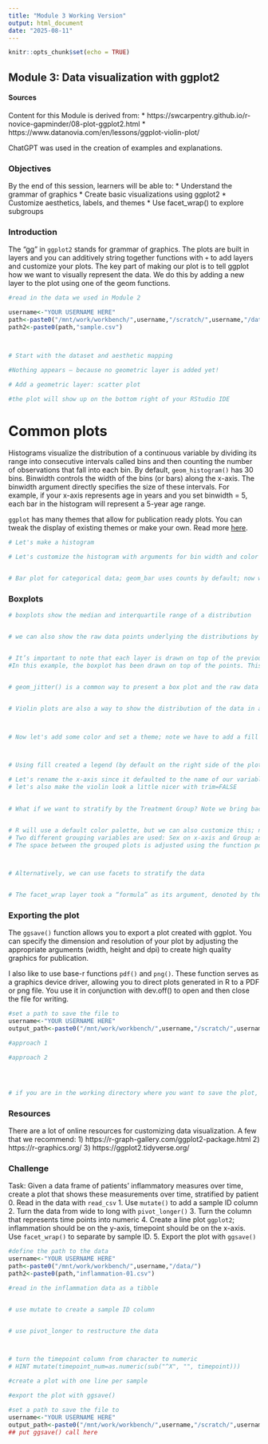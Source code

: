 ```yaml
---
title: "Module 3 Working Version"
output: html_document
date: "2025-08-11"
---
```


```r
knitr::opts_chunk$set(echo = TRUE)
```

## Module 3: Data visualization with ggplot2

#### Sources
Content for this Module is derived from:
* https://swcarpentry.github.io/r-novice-gapminder/08-plot-ggplot2.html
* https://www.datanovia.com/en/lessons/ggplot-violin-plot/

ChatGPT was used in the creation of examples and explanations.

### Objectives
By the end of this session, learners will be able to:
	*	Understand the grammar of graphics
	*	Create basic visualizations using ggplot2
	*	Customize aesthetics, labels, and themes
	*	Use facet_wrap() to explore subgroups
	
### Introduction

The "gg" in `ggplot2` stands for grammar of graphics. The plots are built in layers and you can additively string together functions with `+` to add layers and customize your plots. The key part of making our plot is to tell ggplot how we want to visually represent the data. We do this by adding a new layer to the plot using one of the geom functions.

```r

#read in the data we used in Module 2

username<-"YOUR USERNAME HERE"
path<-paste0("/mnt/work/workbench/",username,"/scratch/",username,"/data/")
path2<-paste0(path,"sample.csv")



# Start with the dataset and aesthetic mapping

#Nothing appears — because no geometric layer is added yet!

# Add a geometric layer: scatter plot

#the plot will show up on the bottom right of your RStudio IDE


```

# Common plots

Histograms visualize the distribution of a continuous variable by dividing its range into consecutive intervals called bins and then counting the number of observations that fall into each bin. By default, `geom_histogram()` has 30 bins. Binwidth controls the width of the bins (or bars) along the x-axis. The binwidth argument directly specifies the size of these intervals. For example, if your x-axis represents age in years and you set binwidth = 5, each bar in the histogram will represent a 5-year age range.

`ggplot` has many themes that allow for publication ready plots. You can tweak the display of existing themes or make your own.
Read more [here](https://ggplot2.tidyverse.org/reference/ggtheme.html). 

```r

# Let's make a histogram

# Let's customize the histogram with arguments for bin width and color


# Bar plot for categorical data; geom_bar uses counts by default; now we add a theme for a nicer presentation


```

### Boxplots

```r

# boxplots show the median and interquartile range of a distribution


# we can also show the raw data points underlying the distributions by layering on geom_point()


# It’s important to note that each layer is drawn on top of the previous layer, so we have to pay attention to order.
#In this example, the boxplot has been drawn on top of the points. This doesn't really represent the data well.


# geom_jitter() is a common way to present a box plot and the raw data


# Violin plots are also a way to show the distribution of the data in addition to the raw data and the quartiles



# Now let's add some color and set a theme; note we have to add a fill aesthetic



# Using fill created a legend (by default on the right side of the plot), but we don't need that since the x-axis is also labelled, let's drop it

# Let's rename the x-axis since it defaulted to the name of our variable; let's also spell out Female and Male
# let's also make the violin look a little nicer with trim=FALSE

                                 
# What if we want to stratify by the Treatment Group? Note we bring back the legend by changing that theme layer


# R will use a default color palette, but we can also customize this; notice this time we use scale_color_manual instead of scale_fill_manual
# Two different grouping variables are used: Sex on x-axis and Group as line color (legend variable).
# The space between the grouped plots is adjusted using the function position_dodge().



# Alternatively, we can use facets to stratify the data


# The facet_wrap layer took a “formula” as its argument, denoted by the tilde (~). This tells R to draw a panel for each unique value in the Group column.

```



### Exporting the plot

The `ggsave()` function allows you to export a plot created with ggplot. You can specify the dimension and resolution of your plot by adjusting the appropriate arguments (width, height and dpi) to create high quality graphics for publication. 

I also like to use base-r functions `pdf()` and `png()`. These function serves as a graphics device driver, allowing you to direct plots generated in R to a PDF or png file. You use it in conjunction with dev.off() to open and then close the file for writing.

```r

#set a path to save the file to
username<-"YOUR USERNAME HERE"
output_path<-paste0("/mnt/work/workbench/",username,"/scratch/",username,"/test_plot.png")

#approach 1

#approach 2




# if you are in the working directory where you want to save the plot, you can just put a string in the function instead of the variable representing an absolute path

```

### Resources

There are a lot of online resources for customizing data visualization. A few that we recommend:
1) https://r-graph-gallery.com/ggplot2-package.html
2) https://r-graphics.org/
3) https://ggplot2.tidyverse.org/

### Challenge

Task: Given a data frame of patients' inflammatory measures over time, create a plot that shows these measurements over time, stratified by patient
	0. Read in the data with `read_csv`
	1. Use `mutate()` to add a sample ID column
	2. Turn the data from wide to long with `pivot_longer()`
	3. Turn the column that represents time points into numeric
	4. Create a line plot `ggplot2`; inflammation should be on the y-axis, timepoint should be on the x-axis. Use `facet_wrap()` to separate by sample ID.
	5. Export the plot with `ggsave()`

```r

#define the path to the data
username<-"YOUR USERNAME HERE"
path<-paste0("/mnt/work/workbench/",username,"/data/")
path2<-paste0(path,"inflammation-01.csv")

#read in the inflammation data as a tibble


# use mutate to create a sample ID column


# use pivot_longer to restructure the data



# turn the timepoint column from character to numeric
# HINT mutate(timepoint_num=as.numeric(sub("^X", "", timepoint)))

#create a plot with one line per sample

#export the plot with ggsave()

#set a path to save the file to
username<-"YOUR USERNAME HERE"
output_path<-paste0("/mnt/work/workbench/",username,"/scratch/",username,"/inflammation.png")
## put ggsave() call here


```


